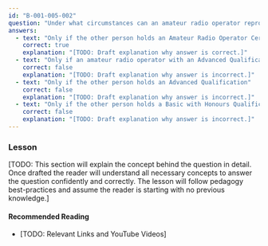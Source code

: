 ```yaml
---
id: "B-001-005-002"
question: "Under what circumstances can an amateur radio operator reprogram a land mobile transmitter on behalf of another person for use on 2 metres?"
answers:
  - text: "Only if the other person holds an Amateur Radio Operator Certificate"
    correct: true
    explanation: "[TODO: Draft explanation why answer is correct.]"
  - text: "Only if an amateur radio operator with an Advanced Qualification performs the modification"
    correct: false
    explanation: "[TODO: Draft explanation why answer is incorrect.]"
  - text: "Only if the other person holds an Advanced Qualification"
    correct: false
    explanation: "[TODO: Draft explanation why answer is incorrect.]"
  - text: "Only if the other person holds a Basic with Honours Qualification"
    correct: false
    explanation: "[TODO: Draft explanation why answer is incorrect.]"
---
```


### Lesson

[TODO: This section will explain the concept behind the question in detail. Once drafted the reader will understand all necessary concepts to answer the question confidently and correctly. The lesson will follow pedagogy best-practices and assume the reader is starting with no previous knowledge.]

#### Recommended Reading

- [TODO: Relevant Links and YouTube Videos]

